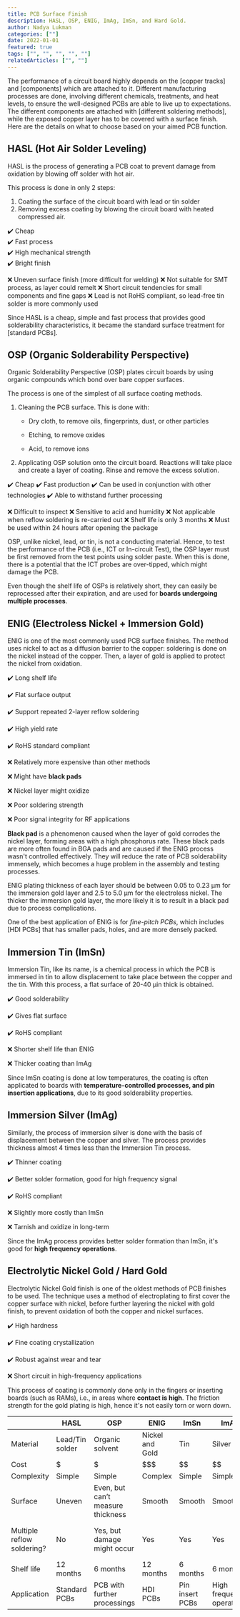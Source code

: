 ```yaml
---
title: PCB Surface Finish
description: HASL, OSP, ENIG, ImAg, ImSn, and Hard Gold.
author: Nadya Lukman
categories: [""]
date: 2022-01-01
featured: true
tags: ["", "", "", "", ""]
relatedArticles: ["", ""]
---
```


The performance of a circuit board highly depends on the [copper tracks] and [components] which are attached to it. Different manufacturing processes are done, involving different chemicals, treatments, and heat levels, to ensure the well-designed PCBs are able to live up to expectations. The different components are attached with [different soldering methods], while the exposed copper layer has to be covered with a surface finish. Here are the details on what to choose based on your aimed PCB function.

## HASL (Hot Air Solder Leveling)

HASL is the process of generating a PCB coat to prevent damage from oxidation by blowing off solder with hot air.

This process is done in only 2 steps:

1. Coating the surface of the circuit board with lead or tin solder
2. Removing excess coating by blowing the circuit board with heated compressed air.

✔️ Cheap  
✔️ Fast process  
✔️ High mechanical strength  
✔️ Bright finish

❌ Uneven surface finish (more difficult for welding)
❌ Not suitable for SMT process, as layer could remelt
❌ Short circuit tendencies for small components and fine gaps
❌ Lead is not RoHS compliant, so lead-free tin solder is more commonly used

Since HASL is a cheap, simple and fast process that provides good solderability characteristics, it became the standard surface treatment for [standard PCBs].

## OSP (Organic Solderability Perspective)

Organic Solderability Perspective (OSP) plates circuit boards by using organic compounds which bond over bare copper surfaces.

The process is one of the simplest of all surface coating methods.

1. Cleaning the PCB surface. This is done with:

   - Dry cloth, to remove oils, fingerprints, dust, or other particles

   - Etching, to remove oxides
   - Acid, to remove ions

2. Applicating OSP solution onto the circuit board. Reactions will take place and create a layer of coating. Rinse and remove the excess solution.

✔️ Cheap
✔️ Fast production
✔️ Can be used in conjunction with other technologies
✔️ Able to withstand further processing

❌ Difficult to inspect
❌ Sensitive to acid and humidity
❌ Not applicable when reflow soldering is re-carried out
❌ Shelf life is only 3 months
❌ Must be used within 24 hours after opening the package

OSP, unlike nickel, lead, or tin, is not a conducting material. Hence, to test the performance of the PCB (i.e., ICT or In-circuit Test), the OSP layer must be first removed from the test points using solder paste. When this is done, there is a potential that the ICT probes are over-tipped, which might damage the PCB.

Even though the shelf life of OSPs is relatively short, they can easily be reprocessed after their expiration, and are used for **boards undergoing multiple processes**.

## ENIG (Electroless Nickel + Immersion Gold)

ENIG is one of the most commonly used PCB surface finishes. The method uses nickel to act as a diffusion barrier to the copper: soldering is done on the nickel instead of the copper. Then, a layer of gold is applied to protect the nickel from oxidation.

✔️ Long shelf life

✔️ Flat surface output

✔️ Support repeated 2-layer reflow soldering

✔️ High yield rate

✔️ RoHS standard compliant

❌ Relatively more expensive than other methods

❌ Might have **black pads**

❌ Nickel layer might oxidize

❌ Poor soldering strength

❌ Poor signal integrity for RF applications

**Black pad** is a phenomenon caused when the layer of gold corrodes the nickel layer, forming areas with a high phosphorus rate. These black pads are more often found in BGA pads and are caused if the ENIG process wasn't controlled effectively. They will reduce the rate of PCB solderability immensely, which becomes a huge problem in the assembly and testing processes.

ENIG plating thickness of each layer should be between 0.05 to 0.23 µm for the immersion gold layer and 2.5 to 5.0 µm for the electroless nickel. The thicker the immersion gold layer, the more likely it is to result in a black pad due to process complications.

One of the best application of ENIG is for _fine-pitch PCBs_, which includes [HDI PCBs] that has smaller pads, holes, and are more densely packed.

## Immersion Tin (ImSn)

Immersion Tin, like its name, is a chemical process in which the PCB is immersed in tin to allow displacement to take place between the copper and the tin. With this process, a flat surface of 20-40 µin thick is obtained.

✔️ Good solderability

✔️ Gives flat surface

✔️ RoHS compliant

❌ Shorter shelf life than ENIG

❌ Thicker coating than ImAg

Since ImSn coating is done at low temperatures, the coating is often applicated to boards with **temperature-controlled processes, and pin insertion applications**, due to its good solderability properties.

## Immersion Silver (ImAg)

Similarly, the process of immersion silver is done with the basis of displacement between the copper and silver. The process provides thickness almost 4 times less than the Immersion Tin process.

✔️ Thinner coating

✔️ Better solder formation, good for high frequency signal

✔️ RoHS compliant

❌ Slightly more costly than ImSn

❌ Tarnish and oxidize in long-term

Since the ImAg process provides better solder formation than ImSn, it's good for **high frequency operations**.

## Electrolytic Nickel Gold / Hard Gold

Electrolytic Nickel Gold finish is one of the oldest methods of PCB finishes to be used. The technique uses a method of electroplating to first cover the copper surface with nickel, before further layering the nickel with gold finish, to prevent oxidation of both the copper and nickel surfaces.

✔️ High hardness

✔️ Fine coating crystallization

✔️ Robust against wear and tear

❌ Short circuit in high-frequency applications

This process of coating is commonly done only in the fingers or inserting boards (such as RAMs), i.e., in areas where **contact is high**. The friction strength for the gold plating is high, hence it's not easily torn or worn down.

|                            | HASL            | OSP                               | ENIG            | ImSn            | ImAg                      | Hard Gold                            |
| -------------------------- | --------------- | --------------------------------- | --------------- | --------------- | ------------------------- | ------------------------------------ |
| Material                   | Lead/Tin solder | Organic solvent                   | Nickel and Gold | Tin             | Silver                    | Nickel and gold                      |
| Cost                       | $               | $                                 | $$$             | $$              | $$                        | $$$                                  |
| Complexity                 | Simple          | Simple                            | Complex         | Simple          | Simple                    | Complex                              |
| Surface                    | Uneven          | Even, but can’t measure thickness | Smooth          | Smooth          | Smooth                    | Can’t be soldered                    |
| Multiple reflow soldering? | No              | Yes, but damage might occur       | Yes             | Yes             | Yes                       | Yes, but soldering is more difficult |
| Shelf life                 | 12 months       | 6 months                          | 12 months       | 6 months        | 6 months                  | 9 months                             |
| Application                | Standard PCBs   | PCB with further processings      | HDI PCBs        | Pin insert PCBs | High frequency operations | Edge connectors                      |
